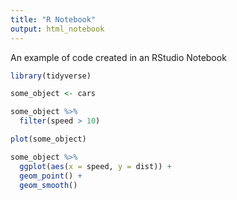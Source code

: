 ```yaml
---
title: "R Notebook"
output: html_notebook
---
```




An example of code created in an RStudio Notebook

```r
library(tidyverse)
```


```r
some_object <- cars
```

```r

some_object %>% 
  filter(speed > 10)

```

```r
plot(some_object) 

```
```r


some_object %>% 
  ggplot(aes(x = speed, y = dist)) +
  geom_point() +
  geom_smooth()


```

